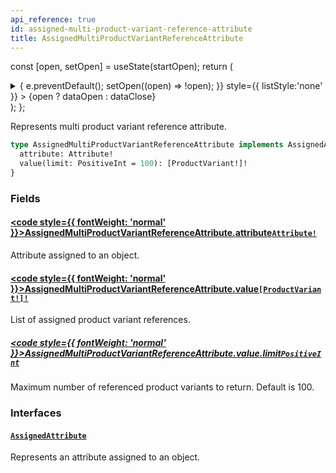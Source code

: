 ```yaml
---
api_reference: true
id: assigned-multi-product-variant-reference-attribute
title: AssignedMultiProductVariantReferenceAttribute
---
```






const [open, setOpen] = useState(startOpen);
return (
<details {...(open ? { open: true } : {})} className="details" style={{ border:'none', boxShadow:'none', background:'var(--ifm-background-color)' }}>
<summary
onClick={(e) => {
e.preventDefault();
setOpen((open) => !open);
}}
style={{ listStyle:'none' }} >
{open ? dataOpen : dataClose}
</summary>
{open && children}
</details>
);
};

Represents multi product variant reference attribute.


<Badge text="Added in Saleor 3.22" class="badge badge--secondary margin-bottom--sm" />


```graphql
type AssignedMultiProductVariantReferenceAttribute implements AssignedAttribute {
  attribute: Attribute!
  value(limit: PositiveInt = 100): [ProductVariant!]!
}
```

### Fields

#### [<code style={{ fontWeight: 'normal' }}>AssignedMultiProductVariantReferenceAttribute.<b>attribute</b></code>](#)<Bullet />[`Attribute!`](../../../api-reference/attributes/objects/attribute.mdx) <Badge class="badge badge--secondary" text="non-null"/> <Badge class="badge badge--secondary" text="object"/> <Badge class="badge badge--secondary" text="attributes"/>

Attribute assigned to an object.

#### [<code style={{ fontWeight: 'normal' }}>AssignedMultiProductVariantReferenceAttribute.<b>value</b></code>](#)<Bullet />[`[ProductVariant!]!`](../../../api-reference/products/objects/product-variant.mdx) <Badge class="badge badge--secondary" text="non-null"/> <Badge class="badge badge--secondary" text="object"/> <Badge class="badge badge--secondary" text="products"/>

List of assigned product variant references.

##### [<code style={{ fontWeight: 'normal' }}>AssignedMultiProductVariantReferenceAttribute.value.<b>limit</b></code>](#)<Bullet />[`PositiveInt`](../../../api-reference/miscellaneous/scalars/positive-int.mdx) <Badge class="badge badge--secondary" text="scalar"/> <Badge class="badge badge--secondary" text="miscellaneous"/>

Maximum number of referenced product variants to return. Default is 100.

### Interfaces

#### [`AssignedAttribute`](../../../api-reference/attributes/interfaces/assigned-attribute.mdx) <Badge class="badge badge--secondary" text="interface"/> <Badge class="badge badge--secondary" text="attributes"/>

Represents an attribute assigned to an object.


<Badge text="Added in Saleor 3.22" class="badge badge--secondary margin-bottom--sm" />

